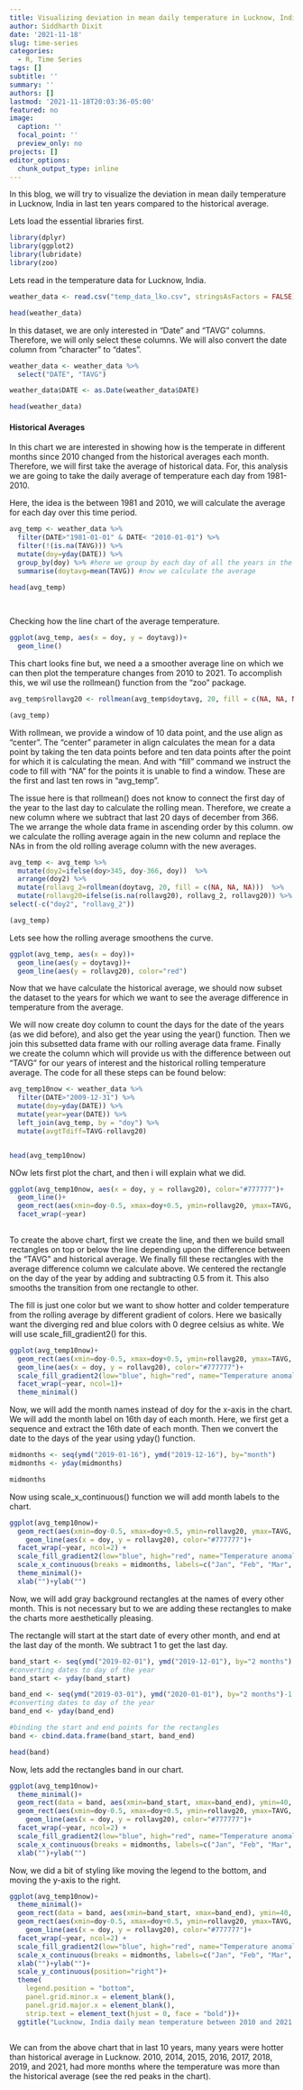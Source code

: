 ```yaml
---
title: Visualizing deviation in mean daily temperature in Lucknow, India from the historical average 
author: Siddharth Dixit
date: '2021-11-18'
slug: time-series
categories:
  - R, Time Series
tags: []
subtitle: ''
summary: ''
authors: []
lastmod: '2021-11-18T20:03:36-05:00'
featured: no
image:
  caption: ''
  focal_point: ''
  preview_only: no
projects: []
editor_options: 
  chunk_output_type: inline
---
```


In this blog, we will try to visualize the deviation in mean daily temperature in Lucknow, India in last ten years compared to the historical average.

Lets load the essential libraries first.

```r
library(dplyr)
library(ggplot2)
library(lubridate)
library(zoo)

```

Lets read in the temperature data for Lucknow, India.

```r
weather_data <- read.csv("temp_data_lko.csv", stringsAsFactors = FALSE)

head(weather_data)

```

In this dataset, we are only interested in "Date" and "TAVG" columns. Therefore, we will only select these columns. We will also convert the date column from "character" to "dates".

```r

weather_data <- weather_data %>% 
  select("DATE", "TAVG")

weather_data$DATE <- as.Date(weather_data$DATE)

head(weather_data)

```

#### Historical Averages

In this chart we are interested in showing how is the temperate in different months since 2010 changed from the historical averages each month. Therefore, we will first take the average of historical data. For, this analysis we are going to take the daily average of temperature each day from 1981-2010. 

Here, the idea is the between 1981 and 2010, we will calculate the average for each day over this time period.

```r

avg_temp <- weather_data %>% 
  filter(DATE>"1981-01-01" & DATE< "2010-01-01") %>% 
  filter(!(is.na(TAVG))) %>% 
  mutate(doy=yday(DATE)) %>% 
  group_by(doy) %>% #here we group by each day of all the years in the time period
  summarise(doytavg=mean(TAVG)) #now we calculate the average

head(avg_temp)
  
  

```

Checking how the line chart of the average temperature.
```r

ggplot(avg_temp, aes(x = doy, y = doytavg))+
  geom_line()

```
This chart looks fine but, we need a a smoother average line on which we can then plot the temperature changes from 2010 to 2021. To accomplish this, we wil use the rollmean() function from the "zoo" package.

```r

avg_temp$rollavg20 <- rollmean(avg_temp$doytavg, 20, fill = c(NA, NA, NA), align = "center")

(avg_temp)

```

With rollmean, we provide a window of 10 data point, and the use align as "center". The "center" parameter in align calculates the mean for a data point by taking the ten data points before and ten data points after the point for which it is calculating the mean. And with "fill" command we instruct the code to fill with "NA" for the points it is unable to find a window. These are the first and last ten rows in "avg_temp". 

The issue here is that rollmean() does not know to connect the first day of the year to the last day to calculate the rolling mean. Therefore, we create a new column where we subtract that last 20 days of december from 366. The we arrange the whole data frame in ascending order by this column. ow we calculate the rolling average again in the new column and replace the NAs in  from the old rolling average column with the new averages.

```r

avg_temp <- avg_temp %>% 
  mutate(doy2=ifelse(doy>345, doy-366, doy))  %>% 
  arrange(doy2) %>% 
  mutate(rollavg_2=rollmean(doytavg, 20, fill = c(NA, NA, NA)))  %>% 
  mutate(rollavg20=ifelse(is.na(rollavg20), rollavg_2, rollavg20)) %>%  
select(-c("doy2", "rollavg_2")) 

(avg_temp)
```
Lets see how the rolling average smoothens the curve.

```r

ggplot(avg_temp, aes(x = doy))+
  geom_line(aes(y = doytavg))+
  geom_line(aes(y = rollavg20), color="red")

```
Now that we have calculate the historical average, we should now subset the dataset to the years for which we want to see the average difference in temperature from the average. 

We will now create doy column to count the days for the date of the years (as we did before), and also get the year using the year() function. Then we join this subsetted data frame with our rolling average data frame. Finally we create the column which will provide us with the difference between out "TAVG" for our years of interest and the historical rolling temperature average. The code for all these steps can be found  below: 

```r

avg_temp10now <- weather_data %>% 
  filter(DATE>"2009-12-31") %>% 
  mutate(doy=yday(DATE)) %>% 
  mutate(year=year(DATE)) %>% 
  left_join(avg_temp, by = "doy") %>% 
  mutate(avgtTdiff=TAVG-rollavg20)


head(avg_temp10now)

```
NOw lets first plot the chart, and then i will explain what we did.

```r

ggplot(avg_temp10now, aes(x = doy, y = rollavg20), color="#777777")+
  geom_line()+
  geom_rect(aes(xmin=doy-0.5, xmax=doy+0.5, ymin=rollavg20, ymax=TAVG, fill=avgtTdiff))+
  facet_wrap(~year)
  

```
To create the above chart, first we create the line, and then we build small rectangles on top or below the line depending upon the difference between the "TAVG" and historical average. We finally fill these rectangles with the average difference column we calculate above. We centered the rectangle on the day of the year by adding and subtracting 0.5 from it. This also smooths the transition from one rectangle to other. 

The fill is just one color but we want to show hotter and colder temperature from the rolling average by different gradient of colors. Here we basically want the diverging red and blue colors with 0 degree celsius as white. We will use scale_fill_gradient2() for this. 

```r
ggplot(avg_temp10now)+
  geom_rect(aes(xmin=doy-0.5, xmax=doy+0.5, ymin=rollavg20, ymax=TAVG, fill=avgtTdiff))+
  geom_line(aes(x = doy, y = rollavg20), color="#777777")+
  scale_fill_gradient2(low="blue", high="red", name="Temperature anomaly", breaks=c(10,5,0,-5,-10))+
  facet_wrap(~year, ncol=1)+
  theme_minimal()

```
Now, we will add the month names instead of doy for the x-axis in the chart. We will add the month label on 16th day of each month. Here, we first get a sequence and extract the 16th date of each month. Then we convert the date to the days of the year using yday() function.

```r
midmonths <- seq(ymd("2019-01-16"), ymd("2019-12-16"), by="month")
midmonths <- yday(midmonths)

midmonths

```
Now using scale_x_continuous() function we will add month labels to the chart.

```r

ggplot(avg_temp10now)+
  geom_rect(aes(xmin=doy-0.5, xmax=doy+0.5, ymin=rollavg20, ymax=TAVG, fill=avgtTdiff))+
    geom_line(aes(x = doy, y = rollavg20), color="#777777")+
  facet_wrap(~year, ncol=2) +
  scale_fill_gradient2(low="blue", high="red", name="Temperature anomaly", breaks=c(10,5,0,-5,-10))+
  scale_x_continuous(breaks = midmonths, labels=c("Jan", "Feb", "Mar", "Apr", "May", "Jun", "Jul", "Aug", "Sep", "Oct", "Nov", "Dec"))+
  theme_minimal()+
  xlab("")+ylab("")


```
Now, we will add gray background rectangles at the names of every other month. This is not necessary but to we are adding these rectangles to make the charts more aesthetically pleasing. 

The rectangle will start at the start date of every other month, and end at the last day of the month. We subtract 1 to get the last day.

```r

band_start <- seq(ymd("2019-02-01"), ymd("2019-12-01"), by="2 months") 
#converting dates to day of the year
band_start <- yday(band_start)

band_end <- seq(ymd("2019-03-01"), ymd("2020-01-01"), by="2 months")-1
#converting dates to day of the year
band_end <- yday(band_end)

#binding the start and end points for the rectangles
band <- cbind.data.frame(band_start, band_end)

head(band)

```

Now, lets add the rectangles band in our chart.

```r

ggplot(avg_temp10now)+
  theme_minimal()+
  geom_rect(data = band, aes(xmin=band_start, xmax=band_end), ymin=40, ymax=110, fill="#cccccc", alpha=0.5)+
  geom_rect(aes(xmin=doy-0.5, xmax=doy+0.5, ymin=rollavg20, ymax=TAVG, fill=avgtTdiff))+
    geom_line(aes(x = doy, y = rollavg20), color="#777777")+
  facet_wrap(~year, ncol=2) +
  scale_fill_gradient2(low="blue", high="red", name="Temperature anomaly", breaks=c(10,5,0,-5,-10))+
  scale_x_continuous(breaks = midmonths, labels=c("Jan", "Feb", "Mar", "Apr", "May", "Jun", "Jul", "Aug", "Sep", "Oct", "Nov", "Dec"))+
  xlab("")+ylab("")

```

Now, we did a bit of styling like moving the legend to the bottom, and moving the y-axis to the right.

```r
ggplot(avg_temp10now)+
  theme_minimal()+
  geom_rect(data = band, aes(xmin=band_start, xmax=band_end), ymin=40, ymax=110, fill="#cccccc", alpha=0.5)+
  geom_rect(aes(xmin=doy-0.5, xmax=doy+0.5, ymin=rollavg20, ymax=TAVG, fill=avgtTdiff))+
    geom_line(aes(x = doy, y = rollavg20), color="#777777")+
  facet_wrap(~year, ncol=2) +
  scale_fill_gradient2(low="blue", high="red", name="Temperature anomaly", breaks=c(10,5,0,-5,-10))+
  scale_x_continuous(breaks = midmonths, labels=c("Jan", "Feb", "Mar", "Apr", "May", "Jun", "Jul", "Aug", "Sep", "Oct", "Nov", "Dec"))+
  xlab("")+ylab("")+
  scale_y_continuous(position="right")+
  theme(
    legend.position = "bottom",
    panel.grid.minor.x = element_blank(),
    panel.grid.major.x = element_blank(),
    strip.text = element_text(hjust = 0, face = "bold"))+
  ggtitle("Lucknow, India daily mean temperature between 2010 and 2021 \n (compared to 1981-2010 average)")
 

```

We can from the above chart that in last 10 years, many years were hotter than historical average in Lucknow. 2010, 2014, 2015, 2016, 2017, 2018, 2019, and 2021, had more months where the temperature was more than the historical average (see the red peaks in the chart). 

